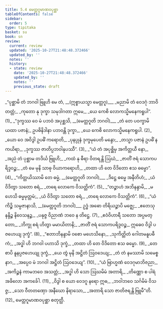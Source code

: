 ```yaml
---
title: 5.4 မေတ္တဂူမာဏဝပုစ္ဆာ
tableOfContents: false
sidebar:
  order: 5
type: tipitaka
basket: su
book: sn
review:
  current: review
  updated: '2025-10-27T21:48:48.372466'
  updated_by: ''
  notes: ''
  history:
  - state: review
    date: '2025-10-27T21:48:48.372466'
    updated_by: ''
    notes: ''
    previous_state: draft
---
```



<ReviewStatus review={frontmatter.review} showDetails={true} />

<HypothesisAnnotation frontmatter={frontmatter} />

<DynamicBreadcrumb />

<Division number="1056" book="sn" e="ch" v="18" p="436">

<Paragraph number="1241" type="verses" book="sn">
_“ပုစ္ဆာမိ တံ ဘဂဝါ ဗြူဟိ မေ တံ, __(ဣစ္စာယသ္မာ မေတ္တဂူ)___  
_မညာမိ တံ ဝေဒဂုံ ဘာဝိတတ္တံ;_  
_ကုတော နု ဒုက္ခာ သမုဒါဂတာ ဣမေ,_  
_ယေ ကေစိ လောကသ္မိမနေကရူပါ”. (1)_  

</Paragraph>

</Division>
<Division number="1057" book="sn" e="ch" v="18" p="437">

<Paragraph number="1242" type="verses" book="sn">
_“ဒုက္ခဿ ဝေ မံ ပဘဝံ အပုစ္ဆသိ, __(မေတ္တဂူတိ ဘဂဝါ)___  
_တံ တေ ပဝက္ခာမိ ယထာ ပဇာနံ;_  
ဥပဓိနိဒါနာ ပဘဝန္တိ ဒုက္ခာ,_  
_ယေ ကေစိ လောကသ္မိမနေကရူပါ. (2)_  

</Paragraph>

</Division>
<Division number="1058" book="sn" e="ch" v="18" p="437">

<Paragraph number="1243" type="verses" book="sn">
_ယော ဝေ အဝိဒွါ ဥပဓိံ ကရောတိ,_  
_ပုနပ္ပုနံ ဒုက္ခမုပေတိ မန္ဒော;_  
_တသ္မာ ပဇာနံ ဥပဓိံ န ကယိရာ,_  
_ဒုက္ခဿ ဇာတိပ္ပဘဝါနုပဿီ”. (3)_  

</Paragraph>

</Division>
<Division number="1059" book="sn" e="ch" v="18" p="437">

<Paragraph number="1244" type="verses" book="sn">
_“ယံ တံ အပုစ္ဆိမှ အကိတ္တယီ နော,_  
_အညံ တံ ပုစ္ဆာမ တဒိင်္ဃ ဗြူဟိ;_  
_ကထံ နု ဓီရာ ဝိတရန္တိ ဩဃံ,_  
_ဇာတိံ ဇရံ သောကပရိဒ္ဒဝဉ္စ;_  
_တံ မေ မုနိ သာဓု ဝိယာကရောဟိ,_  
_တထာ ဟိ တေ ဝိဒိတော ဧသ ဓမ္မော”. (4)_  

</Paragraph>

</Division>
<Division number="1060" book="sn" e="ch" v="18" p="437">

<Paragraph number="1245" type="verses" book="sn">
_“ကိတ္တယိဿာမိ တေ ဓမ္မံ, __(မေတ္တဂူတိ ဘဂဝါ)___  
_ဒိဋ္ဌေ ဓမ္မေ အနီတိဟံ;_  
_ယံ ဝိဒိတွာ သတော စရံ,_  
_တရေ လောကေ ဝိသတ္တိကံ”. (5)_  

</Paragraph>

</Division>
<Division number="1061" book="sn" e="ch" v="18" p="437">

<Paragraph number="1246" type="verses" book="sn">
_“တဉ္စာဟံ အဘိနန္ဒာမိ,_  
_မဟေသိ ဓမ္မမုတ္တမံ;_  
_ယံ ဝိဒိတွာ သတော စရံ,_  
_တရေ လောကေ ဝိသတ္တိကံ”. (6)_  

</Paragraph>

</Division>
<Division number="1062" book="sn" e="ch" v="18" p="437">

<Paragraph number="1247" type="verses" book="sn">
_“ယံ ကိဉ္စိ သမ္ပဇာနာသိ, __(မေတ္တဂူတိ ဘဂဝါ)___  
ဥဒ္ဓံ အဓော တိရိယဉ္စာပိ မဇ္ဈေ;_  
_ဧတေသု နန္ဒိဉ္စ နိဝေသနဉ္စ,_  
_ပနုဇ္ဇ ဝိညာဏံ ဘဝေ န တိဋ္ဌေ. (7)_  

</Paragraph>

</Division>
<Division number="1063" book="sn" e="ch" v="18" p="437">

<Paragraph number="1248" type="verses" book="sn">
_ဧဝံဝိဟာရီ သတော အပ္ပမတ္တော,_  
_ဘိက္ခု စရံ ဟိတွာ မမာယိတာနိ;_  
_ဇာတိံ ဇရံ သောကပရိဒ္ဒဝဉ္စ,_  
ဣဓေဝ ဝိဒွါ ပဇဟေယျ ဒုက္ခံ”. (8)_  

</Paragraph>

</Division>
<Division number="1064" book="sn" e="ch" v="18" p="438">

<Paragraph number="1249" type="verses" book="sn">
_“ဧတာဘိနန္ဒာမိ ဝစော မဟေသိနော,_  
_သုကိတ္တိတံ ဂေါတမနူပဓီကံ;_  
_အဒ္ဓါ ဟိ ဘဂဝါ ပဟာသိ ဒုက္ခံ,_  
_တထာ ဟိ တေ ဝိဒိတော ဧသ ဓမ္မော. (9)_  

</Paragraph>

</Division>
<Division number="1065" book="sn" e="ch" v="18" p="438">

<Paragraph number="1250" type="verses" book="sn">
_တေ စာပိ နူနပ္ပဇဟေယျု ဒုက္ခံ,_  
_ယေ တွံ မုနိ အဋ္ဌိတံ ဩဝဒေယျ;_  
_တံ တံ နမဿာမိ သမေစ္စ နာဂ,_  
_အပ္ပေဝ မံ ဘဂဝါ အဋ္ဌိတံ ဩဝဒေယျ”. (10)_  

</Paragraph>

</Division>
<Division number="1066" book="sn" e="ch" v="18" p="438">

<Paragraph number="1251" type="verses" book="sn">
_“ယံ ဗြာဟ္မဏံ ဝေဒဂုမာဘိဇညာ,_  
_အကိဉ္စနံ ကာမဘဝေ အသတ္တံ;_  
_အဒ္ဓါ ဟိ သော ဩဃမိမံ အတာရိ,_  
_တိဏ္ဏော စ ပါရံ အခိလော အကင်္ခေါ. (11)_  

</Paragraph>

</Division>
<Division number="1067" book="sn" e="ch" v="18" p="438">

<Paragraph number="1252" type="verses" book="sn">
_ဝိဒွါ စ ယော ဝေဒဂူ နရော ဣဓ,_  
_ဘဝါဘဝေ သင်္ဂမိမံ ဝိသဇ္ဇ;_  
_သော ဝီတတဏှော အနီဃော နိရာသော,_  
_အတာရိ သော ဇာတိဇရန္တိ ဗြူမီ”တိ. (12)_  


</Paragraph>
</Division>

<Paragraph number="1253" type="center" book="sn">
မေတ္တဂူမာဏဝပုစ္ဆာ စတုတ္ထီ.
</Paragraph>